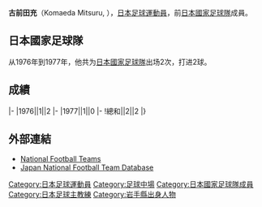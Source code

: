 {{Infobox football biography
|name=古前田充
|image=
|fullname=古前田充
|birth_date={{Birth date and age|1950|4|14}}
|cityofbirth=[[岩手縣|岩手縣]]
|countryofbirth=[[日本|日本]]
|height=
|position=[[中場_(足球)|中場]]
|currentclub=
|years=1973-1982
|clubs=[[湘南比馬|藤和不動産/藤田工業]]
|caps(goals)=
|nationalyears=1976-1977
|nationalteam=[[日本國家足球隊|日本]]
|nationalcaps(goals)=2 (2)
}}
'''古前田充'''（Komaeda Mitsuru, {{Bd|1950年|4月14日||}}），[[日本|日本]][[足球|足球]][[運動員|運動員]]，前[[日本國家足球隊|日本國家足球隊]]成員。

==日本國家足球隊==
从1976年到1977年，他共为[[日本國家足球隊|日本國家足球隊]]出场2次，打进2球。

==成績==
{{Football player national team statistics|JPN}}
|-
|1976||1||2
|-
|1977||1||0
|-
!總和||2||2
|}

==外部連結==
{{Reflist}}
*[http://www.national-football-teams.com/v2/player.php?id=39149 National Football Teams]
*[https://web.archive.org/web/20160319072839/http://www.japannationalfootballteam.com/en/players/komaeda_mitsuru.html Japan National Football Team Database]

{{Japan-sport-bio-stub}}
{{Soccer-player-stub}}

[[Category:日本足球運動員|Category:日本足球運動員]]
[[Category:足球中場|Category:足球中場]]
[[Category:日本國家足球隊成員|Category:日本國家足球隊成員]]
[[Category:日本足球主教練|Category:日本足球主教練]]
[[Category:岩手縣出身人物|Category:岩手縣出身人物]]